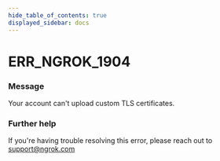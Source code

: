 ```yaml
---
hide_table_of_contents: true
displayed_sidebar: docs
---
```



# ERR_NGROK_1904

### Message

Your account can't upload custom TLS certificates.

### Further help

If you're having trouble resolving this error, please reach out to [support@ngrok.com](mailto:support@ngrok.com?subject=Help%20with%20ERR_NGROK_1904)

<ErrorDetails error="err_ngrok_1904" />

